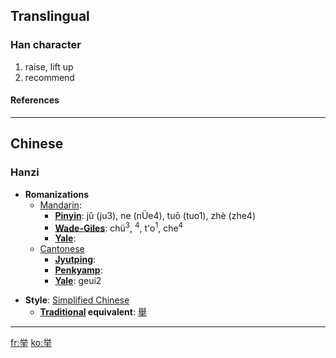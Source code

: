 {{see|舉}}<!-- may be replaced by zh-forms -->

==Translingual==
===Han character===
{{Han char|rad=丶|as=08|sn=9|four=|canj=火金手 (FCQ)}}
# raise, lift up
# recommend
====References====
{{Han ref|kx=0081.041|hdz=10047.030|uh=4E3E|ud=20030}}

----
==Chinese==
===Hanzi===


* '''Romanizations'''
** [[Mandarin]]:
*** '''[[Pinyin]]''': jǔ (ju3), ne (nÜe4), tuō (tuo1), zhè (zhe4)
*** '''[[Wade-Giles]]''': chü<sup>3</sup>, <sup>4</sup>, t'o<sup>1</sup>, che<sup>4</sup>
*** '''[[Yale]]''': 
**[[Cantonese]]
***'''[[Jyutping]]''':
***'''[[Penkyamp]]''': 
***'''[[Yale]]''': geui2

* '''Style''': [[Simplified Chinese]] 
** '''[[Traditional Chinese|Traditional]] equivalent''': [[舉]]
----

[[fr:举]]
[[ko:举]]